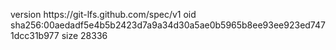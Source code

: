 version https://git-lfs.github.com/spec/v1
oid sha256:00aedadf5e4b5b2423d7a9a34d30a5ae0b5965b8ee93ee923ed7471dcc31b977
size 28336
